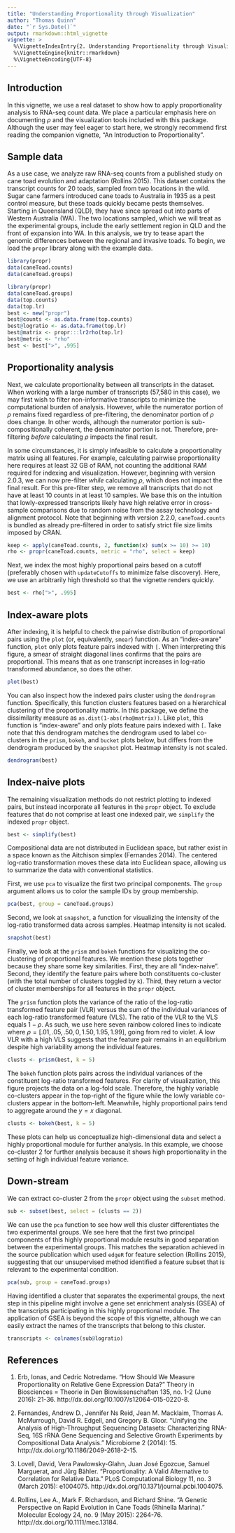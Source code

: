 ```yaml
---
title: "Understanding Proportionality through Visualization"
author: "Thomas Quinn"
date: "`r Sys.Date()`"
output: rmarkdown::html_vignette
vignette: >
  %\VignetteIndexEntry{2. Understanding Proportionality through Visualization}
  %\VignetteEngine{knitr::rmarkdown}
  %\VignetteEncoding{UTF-8}
---
```


## Introduction

In this vignette, we use a real dataset to show how to apply proportionality analysis to RNA-seq count data. We place a particular emphasis here on documenting $\rho$ and the visualization tools included with this package. Although the user may feel eager to start here, we strongly recommend first reading the companion vignette, "An Introduction to Proportionality".

## Sample data

As a use case, we analyze raw RNA-seq counts from a published study on cane toad evolution and adaptation (Rollins 2015). This dataset contains the transcript counts for 20 toads, sampled from two locations in the wild. Sugar cane farmers introduced cane toads to Australia in 1935 as a pest control measure, but these toads quickly became pests themselves. Starting in Queensland (QLD), they have since spread out into parts of Western Australia (WA). The two locations sampled, which we will treat as the experimental groups, include the early settlement region in QLD and the front of expansion into WA. In this analysis, we try to tease apart the genomic differences between the regional and invasive toads. To begin, we load the `propr` library along with the example data.

```r
library(propr)
data(caneToad.counts)
data(caneToad.groups)
```

```r
library(propr)
data(caneToad.groups)
data(top.counts)
data(top.lr)
best <- new("propr")
best@counts <- as.data.frame(top.counts)
best@logratio <- as.data.frame(top.lr)
best@matrix <- propr:::lr2rho(top.lr)
best@metric <- "rho"
best <- best[">", .995]
```

## Proportionality analysis

Next, we calculate proportionality between all transcripts in the dataset. When working with a large number of transcripts (57,580 in this case), we may first wish to filter non-informative transcripts to minimize the computational burden of analysis. However, while the numerator portion of $\rho$ remains fixed regardless of pre-filtering, the denominator portion of $\rho$ does change. In other words, although the numerator portion is sub-compositionally coherent, the denominator portion is not. Therefore, pre-filtering *before* calculating $\rho$ impacts the final result.

In some circumstances, it is simply infeasible to calculate a proportionality matrix using all features. For example, calculating pairwise proportionality here requires at least 32 GB of RAM, not counting the additional RAM required for indexing and visualization. However, beginning with version 2.0.3, we can now pre-filter *while* calculating $\rho$, which does not impact the final result. For this pre-filter step, we remove all transcripts that do not have at least 10 counts in at least 10 samples. We base this on the intuition that lowly-expressed transcripts likely have high relative error in cross-sample comparisons due to random noise from the assay technology and alignment protocol. Note that beginning with version 2.2.0, `caneToad.counts` is bundled as already pre-filtered in order to satisfy strict file size limits imposed by CRAN.

```r
keep <- apply(caneToad.counts, 2, function(x) sum(x >= 10) >= 10)
rho <- propr(caneToad.counts, metric = "rho", select = keep)
```

Next, we index the most highly proportional pairs based on a cutoff (preferably chosen with `updateCutoffs` to minimize false discovery). Here, we use an arbitrarily high threshold so that the vignette renders quickly.

```r
best <- rho[">", .995]
```

## Index-aware plots

After indexing, it is helpful to check the pairwise distribution of proportional pairs using the `plot` (or, equivalently, `smear`) function. As an "index-aware" function, `plot` only plots feature pairs indexed with `[`. When interpreting this figure, a smear of straight diagonal lines confirms that the pairs are proportional. This means that as one transcript increases in log-ratio transformed abundance, so does the other.

```r
plot(best)
```

You can also inspect how the indexed pairs cluster using the `dendrogram` function. Specifically, this function clusters features based on a hierarchical clustering of the proportionality matrix. In this package, we define the dissimilarity measure as `as.dist(1-abs(rho@matrix))`. Like `plot`, this function is "index-aware" and only plots feature pairs indexed with `[`. Take note that this dendrogram matches the dendrogram used to label co-clusters in the `prism`, `bokeh`, and `bucket` plots below, but differs from the dendrogram produced by the `snapshot` plot. Heatmap intensity is not scaled.

```r
dendrogram(best)
```

## Index-naive plots

The remaining visualization methods do not restrict plotting to indexed pairs, but instead incorporate all features in the `propr` object. To exclude features that do not comprise at least one indexed pair, we `simplify` the indexed `propr` object.

```r
best <- simplify(best)
```

Compositional data are not distributed in Euclidean space, but rather exist in a space known as the Aitchison simplex (Fernandes 2014). The centered log-ratio transformation moves these data into Euclidean space, allowing us to summarize the data with conventional statistics.

First, we use `pca` to visualize the first two principal components. The `group` argument allows us to color the sample IDs by group membership.

```r
pca(best, group = caneToad.groups)
```

Second, we look at `snapshot`, a function for visualizing the intensity of the log-ratio transformed data across samples. Heatmap intensity is not scaled.

```r
snapshot(best)
```

Finally, we look at the `prism` and `bokeh` functions for visualizing the co-clustering of proportional features. We mention these plots together because they share some key similarities. First, they are all "index-naive". Second, they identify the feature pairs where both constituents co-cluster (with the total number of clusters toggled by `k`). Third, they return a vector of cluster memberships for all features in the `propr` object.

The `prism` function plots the variance of the ratio of the log-ratio transformed feature pair (VLR) versus the sum of the individual variances of each log-ratio transformed feature (VLS). The ratio of the VLR to the VLS equals $1 - \rho$. As such, we use here seven rainbow colored lines to indicate where $\rho = [.01, .05, .50, 0, 1.50, 1.95, 1.99]$, going from red to violet. A low VLR with a high VLS suggests that the feature pair remains in an equilibrium despite high variability among the individual features.

```r
clusts <- prism(best, k = 5)
```

The `bokeh` function plots pairs across the individual variances of the constituent log-ratio transformed features. For clarity of visualization, this figure projects the data on a log-fold scale. Therefore, the highly variable co-clusters appear in the top-right of the figure while the lowly variable co-clusters appear in the bottom-left. Meanwhile, highly proportional pairs tend to aggregate around the $y=x$ diagonal.

```r
clusts <- bokeh(best, k = 5)
```

These plots can help us conceptualize high-dimensional data and select a highly proportional module for further analysis. In this example, we choose co-cluster 2 for further analysis because it shows high proportionality in the setting of high individual feature variance.

## Down-stream

We can extract co-cluster 2 from the `propr` object using the `subset` method.

```r
sub <- subset(best, select = (clusts == 2))
```

We can use the `pca` function to see how well this cluster differentiates the two experimental groups. We see here that the first two principal components of this highly proportional module results in good separation between the experimental groups. This matches the separation achieved in the source publication which used `edgeR` for feature selection (Rollins 2015), suggesting that our unsupervised method identified a feature subset that is relevant to the experimental condition.

```r
pca(sub, group = caneToad.groups)
```

Having identified a cluster that separates the experimental groups, the next step in this pipeline might involve a gene set enrichment analysis (GSEA) of the transcripts participating in this highly proportional module. The application of GSEA is beyond the scope of this vignette, although we can easily extract the names of the transcripts that belong to this cluster.

```r
transcripts <- colnames(sub@logratio)
```

## References

1. Erb, Ionas, and Cedric Notredame. “How Should We Measure Proportionality on Relative Gene Expression Data?” Theory in Biosciences = Theorie in Den Biowissenschaften 135, no. 1-2 (June 2016): 21-36. http://dx.doi.org/10.1007/s12064-015-0220-8.

2. Fernandes, Andrew D., Jennifer Ns Reid, Jean M. Macklaim, Thomas A. McMurrough, David R. Edgell, and Gregory B. Gloor. “Unifying the Analysis of High-Throughput Sequencing Datasets: Characterizing RNA-Seq, 16S rRNA Gene Sequencing and Selective Growth Experiments by Compositional Data Analysis.” Microbiome 2 (2014): 15. http://dx.doi.org/10.1186/2049-2618-2-15.

3. Lovell, David, Vera Pawlowsky-Glahn, Juan José Egozcue, Samuel Marguerat, and Jürg Bähler. “Proportionality: A Valid Alternative to Correlation for Relative Data.” PLoS Computational Biology 11, no. 3 (March 2015): e1004075. http://dx.doi.org/10.1371/journal.pcbi.1004075.

4. Rollins, Lee A., Mark F. Richardson, and Richard Shine. “A Genetic Perspective on Rapid Evolution in Cane Toads (Rhinella Marina).” Molecular Ecology 24, no. 9 (May 2015): 2264-76. http://dx.doi.org/10.1111/mec.13184.
